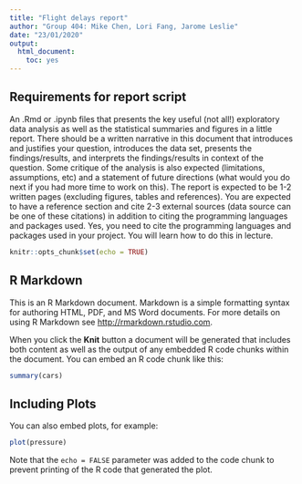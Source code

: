 ```yaml
---
title: "Flight delays report"
author: "Group 404: Mike Chen, Lori Fang, Jarome Leslie"
date: "23/01/2020"
output: 
  html_document:
    toc: yes
---
```


## Requirements for report script

An .Rmd or .ipynb files that presents the key useful (not all!) exploratory data analysis as well as the statistical summaries and figures in a little report. There should be a written narrative in this document that introduces and justifies your question, introduces the data set, presents the findings/results, and interprets the findings/results in context of the question. Some critique of the analysis is also expected (limitations, assumptions, etc) and a statement of future directions (what would you do next if you had more time to work on this). The report is expected to be 1-2 written pages (excluding figures, tables and references). You are expected to have a reference section and cite 2-3 external sources (data source can be one of these citations) in addition to citing the programming languages and packages used. Yes, you need to cite the programming languages and packages used in your project. You will learn how to do this in lecture.





```r
knitr::opts_chunk$set(echo = TRUE)
```

## R Markdown

This is an R Markdown document. Markdown is a simple formatting syntax for authoring HTML, PDF, and MS Word documents. For more details on using R Markdown see <http://rmarkdown.rstudio.com>.

When you click the **Knit** button a document will be generated that includes both content as well as the output of any embedded R code chunks within the document. You can embed an R code chunk like this:

```r
summary(cars)
```

## Including Plots

You can also embed plots, for example:

```r
plot(pressure)
```

Note that the `echo = FALSE` parameter was added to the code chunk to prevent printing of the R code that generated the plot.
